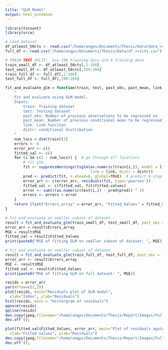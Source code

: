 ```yaml
---
title: "GLM Model"
output: html_notebook
---
```


```r
library(tscount)
library(urca)
```

```r
# Load dataset
df_atleast_50cts <- read.csv("/home/angps/Documents/Thesis/Data/data_>=50cts.csv")
full_df <- read.csv("/home/angps/Documents/Thesis/Data/df_>=1cts.csv")

# TRAIN TEST SPLIT:  Use 198 training data and 6 training data
train_small_df <- df_atleast_50cts[,1:198]
test_small_df <- df_atleast_50cts[,199:204]
train_full_df <- full_df[,1:198]
test_full_df <- full_df[,199:204]
```

```r
fit_and_evaluate_glm = function(train, test, past_obs, past_mean, link, distr){
    "
    Fit and evaluate using GLM model.
    Inputs: 
        train: Training dataset
        test: Testing dataset
        past_obs: Number of previous observations to be regressed on
        past_mean: Number of previous conditional mean to be regressed on
        link: Link function
        distr: conditional distribution
    "
    num_locs = dim(train)[1]
    errors <- 0
    error_arr <- c()
    fitted_val <- c()
    for (i in c(1 : num_locs)) {  # go through all locations
        # fit glm
        fit <- suppressWarnings(tsglm(as.numeric(train[i,]), model = list(past_obs = c(1 : past_obs), past_mean = past_mean),
                                      link = link, distr = distr)) 
        pred <- predict(fit, n.ahead=6, global=TRUE)  # predict 6 step ahead
        error_arr <- c(error_arr, residuals(fit, type='pearson'))
        fitted_val <- c(fitted_val, fit$fitted.values)
        error <- sum(((as.numeric(test[i,]) - pred$pred)) ^ 2)
        errors <- errors + error
    }
    return (list("Errors_array" = error_arr, "Fitted_Values" = fitted_val, "MSE" = errors/6))
}
```

```r
# Fit and evaluate on smaller subset of dataset
result = fit_and_evaluate_glm(train_small_df, test_small_df, past_obs = 6, past_mean = 18, link = 'identity', distr = 'poisson')
error_arr = result$Errors_array
MSE = result$MSE
fitted_val = result$Fitted_Values
print(paste0("MSE of fitting GLM on smaller subset of dataset: ", MSE))
```

```r
# Fit and evaluate on smaller subset of dataset
result = fit_and_evaluate_glm(train_full_df, test_full_df, past_obs = 1, past_mean = 1, link = 'identity', distr = 'poisson')
error_arr <- result$Errors_array
MSE <- result$MSE
fitted_val <- result$Fitted_Values
print(paste0("MSE of fitting GLM on full dataset: ", MSE))
```

```r
resids = error_arr
par(mfrow=c(2,2))
plot(resids, main="Residuals plot of GLM model", 
  xlab="Index", ylab="Residuals")
hist(resids, main = "Historgram of residuals")
qqnorm(resids)
qqline(resids)
dev.copy(jpeg,filename="/home/angps/Documents/Thesis/Report/Images/Full_GLM_resids.jpg");
dev.off ();
```

```r
plot(fitted_val$Fitted_Values, error_arr, main="Plot of residuals against fitted values", 
  xlab="Fitted values", ylab="Residuals")
dev.copy(jpeg,filename="/home/angps/Documents/Thesis/Report/Images/Full_GLM_resids_vs_fitted.jpg");
dev.off ();
```


